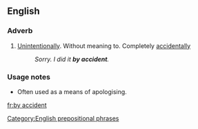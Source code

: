==English==

===Adverb===
{{en-adv|pos=[[by]] [[accident]]|-}}
#[[unintentionally|Unintentionally]]. Without meaning to. Completely [[accidentally]]
#:''Sorry. I did it '''by accident'''.''

===Usage notes===
*Often used as a means of apologising.

[[Category:English prepositional phrases]]

[[fr:by accident]]